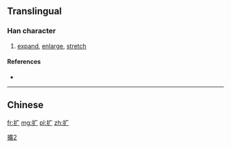 {{also|擴}}
==Translingual==

===Han character===
{{Han char|rn=64|rad=手|as=03|sn=6|four=|canj=手戈 (QI), X手戈 (XQI)|ids=⿰[[扌]][[广]]}}

# [[expand]], [[enlarge]], [[stretch]]

====References====
* {{Han ref|kx=0418.141|hdz=31831.090|uh=6269|ud=25193}}

----

==Chinese==
{{zh-see|擴}}

[[Category:CJKV characters simplified differently in Japan and China|擴2]]

[[fr:扩]]
[[mg:扩]]
[[pl:扩]]
[[zh:扩]]